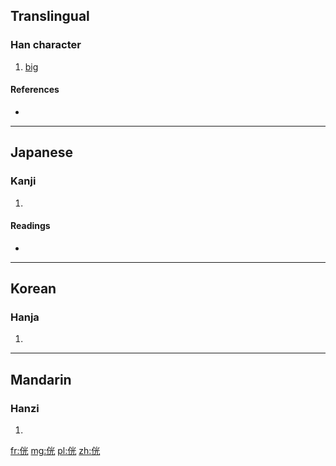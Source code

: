 ==Translingual==

===Han character===
{{Han char|rn=9|rad=人|as=06|sn=8|four=|canj=人火一山 (OFMU)}}

# [[big]]

====References====
* {{Han ref|kx=0101.230|dkj=00586|dj=0215.040|hdz=10147.090|uh=4F8A|ud=20362}}

----

==Japanese==

===Kanji===
{{ja-kanji|grade=|rs=人06}}

# {{defn|lang=ja|sort=人06}}

====Readings====
* {{ja-readings|on=[[こう]] (kō)|kun=[[さかん]] (sakan)}}

----

==Korean==

===Hanja===
{{ko-hanja|hangeul=광|rv=gwang|mr=kwang}}

# {{defn|lang=ko|sort=人06}}

----

==Mandarin==

===Hanzi===
{{cmn-hanzi|pin=[[guāng]] ([[guang1]]), [[měi]] ([[mei3]])|wg=kuang<sup>1</sup>, mei<sup>3</sup>}}

# {{defn|lang=cmn|sort=人06}}

[[fr:侊]]
[[mg:侊]]
[[pl:侊]]
[[zh:侊]]